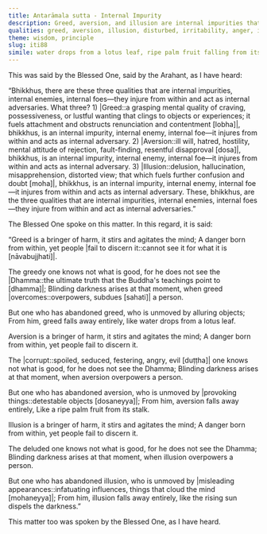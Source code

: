 ```yaml
---
title: Antarāmala sutta - Internal Impurity
description: Greed, aversion, and illusion are internal impurities that act as one's internal enemies. Though they obscure clarity and injure one from within, most people fail to recognize their true nature.
qualities: greed, aversion, illusion, disturbed, irritability, anger, ignorance
theme: wisdom, principle
slug: iti88
simile: water drops from a lotus leaf, ripe palm fruit falling from its stalk, rising sun dispelling the darkness
---
```


This was said by the Blessed One, said by the Arahant, as I have heard:

“Bhikkhus, there are these three qualities that are internal impurities, internal enemies, internal foes—they injure from within and act as internal adversaries. What three? 1) |Greed::a grasping mental quality of craving, possessiveness, or lustful wanting that clings to objects or experiences; it fuels attachment and obstructs renunciation and contentment [lobha]|, bhikkhus, is an internal impurity, internal enemy, internal foe—it injures from within and acts as internal adversary. 2) |Aversion::ill will, hatred, hostility, mental attitude of rejection, fault-finding, resentful disapproval [dosa]|, bhikkhus, is an internal impurity, internal enemy, internal foe—it injures from within and acts as internal adversary. 3) |Illusion::delusion, hallucination, misapprehension, distorted view; that which fuels further confusion and doubt [moha]|, bhikkhus, is an internal impurity, internal enemy, internal foe—it injures from within and acts as internal adversary. These, bhikkhus, are the three qualities that are internal impurities, internal enemies, internal foes—they injure from within and act as internal adversaries.”

The Blessed One spoke on this matter. In this regard, it is said:

“Greed is a bringer of harm,
it stirs and agitates the mind;
A danger born from within,
yet people |fail to discern it::cannot see it for what it is [nāvabujjhati]|.

The greedy one knows not what is good,
for he does not see the |Dhamma::the ultimate truth that the Buddha's teachings point to [dhamma]|;
Blinding darkness arises at that moment,
when greed |overcomes::overpowers, subdues [sahati]| a person.

But one who has abandoned greed,
who is unmoved by alluring objects;
From him, greed falls away entirely,
like water drops from a lotus leaf.

Aversion is a bringer of harm,
it stirs and agitates the mind;
A danger born from within,
yet people fail to discern it.

The |corrupt::spoiled, seduced, festering, angry, evil [duṭṭha]| one knows not what is good,
for he does not see the Dhamma;
Blinding darkness arises at that moment,
when aversion overpowers a person.

But one who has abandoned aversion,
who is unmoved by |provoking things::detestable objects [dosaneyya]|;
From him, aversion falls away entirely,
Like a ripe palm fruit from its stalk.

Illusion is a bringer of harm,
it stirs and agitates the mind;
A danger born from within,
yet people fail to discern it.

The deluded one knows not what is good,
for he does not see the Dhamma;
Blinding darkness arises at that moment,
when illusion overpowers a person.

But one who has abandoned illusion,
who is unmoved by |misleading appearances::infatuating influences, things that cloud the mind [mohaneyya]|;
From him, illusion falls away entirely,
like the rising sun dispels the darkness.”

This matter too was spoken by the Blessed One, as I have heard.